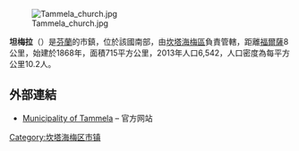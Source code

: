 [[File:Tammela_church.jpg|thumb]]

'''坦梅拉'''（{{lang-fi|Tammela}}）是[[芬蘭|芬蘭]]的市鎮，位於該國南部，由[[坎塔海梅區|坎塔海梅區]]負責管轄，距離[[福爾薩|福爾薩]]8公里，始建於1868年，面積715平方公里，2013年人口6,542，人口密度為每平方公里10.2人。

==外部連結==
{{commonscat|Tammela}}
*[http://www.tammela.fi/ Municipality of Tammela]{{Wayback|url=http://www.tammela.fi/ |date=20180413070233 }} – 官方网站 {{fi icon}}

{{Finland-geo-stub}}
{{坎塔海梅区}}

[[Category:坎塔海梅区市镇|Category:坎塔海梅区市镇]]